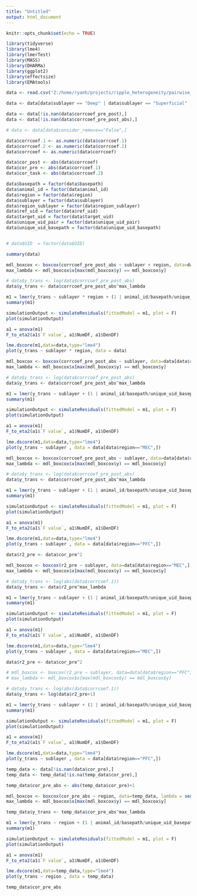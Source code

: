```yaml
---
title: "Untitled"
output: html_document
---
```


```r
knitr::opts_chunk$set(echo = TRUE)
```

```r
library(tidyverse)
library(lme4)
library(lmerTest)
library(MASS)
library(DHARMa)
library(ggplot2)
library(effectsize)
library(EMAtools)
```

```r
data <- read.csv("Z:/home/ryanh/projects/ripple_heterogeneity/pairwise_corr_readout.csv")

data <- data[data$sublayer == "Deep" | data$sublayer == "Superficial" ,]

data <- data[!is.nan(data$corrcoef_pre_post),]
data <- data[!is.nan(data$corrcoef_pre_post_abs),]

# data <- data[data$consider_remove=="False",]

data$corrcoef.1 <- as.numeric(data$corrcoef.1)
data$corrcoef.2 <- as.numeric(data$corrcoef.2)
data$corrcoef <- as.numeric(data$corrcoef)

data$cor_post <- abs(data$corrcoef)
data$cor_pre <- abs(data$corrcoef.1)
data$cor_task <- abs(data$corrcoef.2)

data$basepath = factor(data$basepath)
data$animal_id = factor(data$animal_id)
data$region = factor(data$region)
data$sublayer = factor(data$sublayer)
data$region_sublayer = factor(data$region_sublayer)
data$ref_uid = factor(data$ref_uid)
data$target_uid = factor(data$target_uid)
data$unique_uid_pair = factor(data$unique_uid_pair)
data$unique_uid_basepath = factor(data$unique_uid_basepath)


# data$UID  = factor(data$UID)

summary(data)
```

```r

mdl_boxcox <- boxcox(corrcoef_pre_post_abs ~ sublayer + region, data=data, lambda = seq(-5, 10, length = 100))
max_lambda <- mdl_boxcox$x[max(mdl_boxcox$y) == mdl_boxcox$y]

# data$y_trans <- log(data$corrcoef_pre_post_abs)
data$y_trans <- data$corrcoef_pre_post_abs^max_lambda

m1 = lmer(y_trans ~ sublayer * region + (1 | animal_id/basepath/unique_uid_basepath), data = data,REML=FALSE)
summary(m1)

simulationOutput <- simulateResiduals(fittedModel = m1, plot = F)
plot(simulationOutput)

a1 = anova(m1)
F_to_eta2(a1$`F value`, a1$NumDF, a1$DenDF)

lme.dscore(m1,data=data,type="lme4")
plot(y_trans ~ sublayer * region, data = data)
```


```r

mdl_boxcox <- boxcox(corrcoef_pre_post_abs ~ sublayer, data=data[data$region=="MEC",], lambda = seq(-5, 10, length = 100))
max_lambda <- mdl_boxcox$x[max(mdl_boxcox$y) == mdl_boxcox$y]

# data$y_trans <- log(data$corrcoef_pre_post_abs)
data$y_trans <- data$corrcoef_pre_post_abs^max_lambda

m1 = lmer(y_trans ~ sublayer + (1 | animal_id/basepath/unique_uid_basepath), data = data[data$region=="MEC",],REML=FALSE)
summary(m1)

simulationOutput <- simulateResiduals(fittedModel = m1, plot = F)
plot(simulationOutput)

a1 = anova(m1)
F_to_eta2(a1$`F value`, a1$NumDF, a1$DenDF)

lme.dscore(m1,data=data,type="lme4")
plot(y_trans ~ sublayer , data = data[data$region=="MEC",])
```


```r

mdl_boxcox <- boxcox(corrcoef_pre_post_abs ~ sublayer, data=data[data$region=="PFC",], lambda = seq(-5, 10, length = 100))
max_lambda <- mdl_boxcox$x[max(mdl_boxcox$y) == mdl_boxcox$y]

# data$y_trans <- log(data$corrcoef_pre_post_abs)
data$y_trans <- data$corrcoef_pre_post_abs^max_lambda

m1 = lmer(y_trans ~ sublayer + (1 | animal_id/basepath/unique_uid_basepath), data = data[data$region=="PFC",],REML=FALSE)
summary(m1)

simulationOutput <- simulateResiduals(fittedModel = m1, plot = F)
plot(simulationOutput)

a1 = anova(m1)
F_to_eta2(a1$`F value`, a1$NumDF, a1$DenDF)

lme.dscore(m1,data=data,type="lme4")
plot(y_trans ~ sublayer , data = data[data$region=="PFC",])
```


```r
data$r2_pre <- data$cor_pre^2

mdl_boxcox <- boxcox(r2_pre ~ sublayer, data=data[data$region=="MEC",], lambda = seq(-5, 10, length = 100))
max_lambda <- mdl_boxcox$x[max(mdl_boxcox$y) == mdl_boxcox$y]

# data$y_trans <- log(abs(data$corrcoef.1))
data$y_trans <- data$r2_pre^max_lambda

m1 = lmer(y_trans ~ sublayer + (1 | animal_id/basepath/unique_uid_basepath), data = data[data$region=="MEC",],REML=FALSE)
summary(m1)

simulationOutput <- simulateResiduals(fittedModel = m1, plot = F)
plot(simulationOutput)

a1 = anova(m1)
F_to_eta2(a1$`F value`, a1$NumDF, a1$DenDF)

lme.dscore(m1,data=data,type="lme4")
plot(y_trans ~ sublayer , data = data[data$region=="MEC",])
```


```r
data$r2_pre <- data$cor_pre^2

# mdl_boxcox <- boxcox(r2_pre ~ sublayer, data=data[data$region=="PFC",], lambda = seq(-5, 10, length = 100))
# max_lambda <- mdl_boxcox$x[max(mdl_boxcox$y) == mdl_boxcox$y]

# data$y_trans <- log(abs(data$corrcoef.1))
data$y_trans <- log(data$r2_pre+1)

m1 = lmer(y_trans ~ sublayer + (1 | animal_id/basepath/unique_uid_basepath), data = data[data$region=="PFC",],REML=FALSE)
summary(m1)

simulationOutput <- simulateResiduals(fittedModel = m1, plot = F)
plot(simulationOutput)

a1 = anova(m1)
F_to_eta2(a1$`F value`, a1$NumDF, a1$DenDF)

lme.dscore(m1,data=data,type="lme4")
plot(y_trans ~ sublayer , data = data[data$region=="PFC",])
```


```r
temp_data <- data[!is.nan(data$cor_pre),]
temp_data <- temp_data[!is.na(temp_data$cor_pre),]

temp_data$cor_pre_abs <- abs(temp_data$cor_pre)+1

mdl_boxcox <- boxcox(cor_pre_abs ~ region, data=temp_data, lambda = seq(-5, 10, length = 100))
max_lambda <- mdl_boxcox$x[max(mdl_boxcox$y) == mdl_boxcox$y]

temp_data$y_trans <- temp_data$cor_pre_abs^max_lambda

m1 = lmer(y_trans ~ region + (1 | animal_id/basepath/unique_uid_basepath), data = temp_data,REML=FALSE)
summary(m1)

simulationOutput <- simulateResiduals(fittedModel = m1, plot = F)
plot(simulationOutput)

a1 = anova(m1)
F_to_eta2(a1$`F value`, a1$NumDF, a1$DenDF)

lme.dscore(m1,data=temp_data,type="lme4")
plot(y_trans ~ region , data = temp_data)
```


```r
temp_data$cor_pre_abs
```


```r

```


```r

```


```r

```


```r

```
